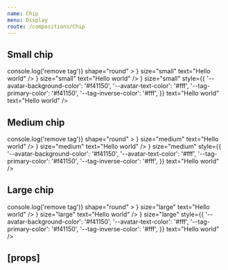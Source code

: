 ```yaml
---
name: Chip
menu: Display
route: /compositions/Chip
---
```



<PageTitle src="compositions/Chip" title="Chip" />

## Small chip

<Playground>
  <ThemeWrapper>
    <Rhythm m={2}>
      <Chip
        avatar={{ initials: 'EC', color: 'primary' }}
        icon={
          <Rhythm p={1}>
            <IconButton
              noHeight
              aria-label="Remove tag"
              color="neutral"
              onClick={e => console.log('remove tag')}
              shape="round"
            >
              <TimesIcon scale="xsmall" />
            </IconButton>
          </Rhythm>
        }
        size="small"
        text="Hello world"
      />
      <Chip
        avatar={{ initials: 'EC', color: 'primary', imgSrc: '/public/images/avatar.jpg' }}
        icon={
          <Rhythm mr={2}>
            <CheckIcon scale="medium" />
          </Rhythm>
        }
        size="small"
        text="Hello world"
      />
      <Chip
        actionable
        unthemed
        avatar={{
          initials: 'EC',
        }}
        icon={
          <Rhythm mr={2}>
            <CheckIcon scale="medium" />
          </Rhythm>
        }
        size="small"
        style={{
          '--avatar-background-color': '#f41150',
          '--avatar-text-color': '#fff',
          '--tag-primary-color': '#f41150',
          '--tag-inverse-color': '#fff',
        }}
        text="Hello world"
        text="Hello world"
      />
    </Rhythm>
  </ThemeWrapper>
</Playground>

## Medium chip

<Playground>
  <ThemeWrapper>
    <Rhythm m={2}>
      <Chip
        avatar={{ initials: 'EC', color: 'primary' }}
        icon={
          <Rhythm p={1}>
            <IconButton
              noHeight
              aria-label="Remove tag"
              color="neutral"
              onClick={e => console.log('remove tag')}
              shape="round"
            >
              <TimesIcon size={7} />
            </IconButton>
          </Rhythm>
        }
        size="medium"
        text="Hello world"
      />
      <Chip
        avatar={{ initials: 'EC', color: 'primary', imgSrc: '/public/images/avatar.jpg' }}
        icon={
          <Rhythm mr={2}>
            <CheckIcon scale="medium" />
          </Rhythm>
        }
        size="medium"
        text="Hello world"
      />
      <Chip
        actionable
        unthemed
        avatar={{
          initials: 'EC',
        }}
        icon={
          <Rhythm mr={2}>
            <CheckIcon scale="medium" />
          </Rhythm>
        }
        size="medium"
        style={{
          '--avatar-background-color': '#f41150',
          '--avatar-text-color': '#fff',
          '--tag-primary-color': '#f41150',
          '--tag-inverse-color': '#fff',
        }}
        text="Hello world"
      />
    </Rhythm>
  </ThemeWrapper>
</Playground>

## Large chip

<Playground>
  <ThemeWrapper>
    <Rhythm m={2}>
      <Chip
        avatar={{ initials: 'EC', color: 'primary' }}
        icon={
          <Rhythm p={1}>
            <IconButton
              noHeight
              aria-label="Remove tag"
              color="neutral"
              onClick={e => console.log('remove tag')}
              shape="round"
            >
              <TimesIcon scale="xsmall" />
            </IconButton>
          </Rhythm>
        }
        size="large"
        text="Hello world"
      />
      <Chip
        avatar={{ initials: 'EC', color: 'primary', imgSrc: '/public/images/avatar.jpg' }}
        icon={
          <Rhythm mr={1}>
            <CheckIcon size={18} />
          </Rhythm>
        }
        size="large"
        text="Hello world"
      />
      <Chip
        actionable
        unthemed
        avatar={{
          initials: 'EC',
        }}
        icon={
          <Rhythm mr={2}>
            <CheckIcon size={18} />
          </Rhythm>
        }
        size="large"
        style={{
          '--avatar-background-color': '#f41150',
          '--avatar-text-color': '#fff',
          '--tag-primary-color': '#f41150',
          '--tag-inverse-color': '#fff',
        }}
        text="Hello world"
      />
    </Rhythm>
  </ThemeWrapper>
</Playground>

## \[props\]

<Props of={Chip} />
